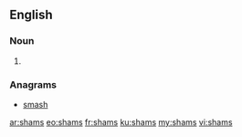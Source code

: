 ==English==

===Noun===
{{head|en|plural}}

# {{plural of|sham|lang=en|nocat=1}}

===Anagrams===
* [[smash#English|smash]]

[[ar:shams]]
[[eo:shams]]
[[fr:shams]]
[[ku:shams]]
[[my:shams]]
[[vi:shams]]